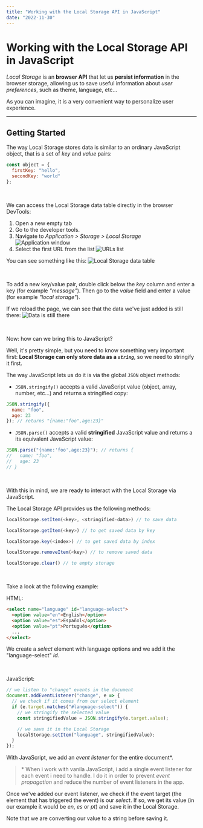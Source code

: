 ```yaml
---
title: "Working with the Local Storage API in JavaScript"
date: "2022-11-30"
---
```


# Working with the Local Storage API in JavaScript

_Local Storage_ is an **browser API** that let us **persist information** in the
browser storage, allowing us to save useful information about _user
preferences_, such as theme, language, etc...

As you can imagine, it is a very convenient way to personalize user experience.

---

## Getting Started

The way Local Storage stores data is similar to an ordinary JavaScript object, that is a set of _key_ and _value_ pairs:

```javascript
const object = {
  firstKey: "hello",
  secondKey: "world"
};
```

<br />

We can access the Local Storage data table directly in the browser DevTools:

1. Open a new empty tab
1. Go to the developer tools.
1. Navigate to _Application > Storage > Local Storage_
   ![Application window](/img/first.png)
1. Select the first URL from the list
   ![URLs list](/img/second.png)

You can see something like this:
![Local Storage data table](/img/third.png)

<br />

To add a new key/value pair, double click below the _key_ column and enter a key (for example _"message"_). Then go to the _value_ field and enter a value (for example _"local storage"_).

If we reload the page, we can see that the data we've just added is still there:
![Data is still there](/img/fourth.png)

<br />

Now: how can we bring this to JavaScript?

Well, it's pretty simple, but you need to know something very important first: **Local Storage can only store data as a _`string`_**, so we need to stringify it first.

The way JavaScript lets us do it is via the global `JSON` object methods:

- `JSON.stringify()` accepts a valid JavaScript value (object, array, number, etc...) and returns a stringified copy:

```javascript
JSON.stringify({
  name: "foo",
  age: 23
}); // returns "{name:"foo",age:23}"
```

- `JSON.parse()` accepts a valid **stringified** JavaScript
  value and returns a its equivalent JavaScript value:

```javascript
JSON.parse("{name:'foo',age:23}"); // returns {
//   name: "foo",
//   age: 23
// }
```

<br />

With this in mind, we are ready to interact with the Local Storage via JavaScript.

The Local Storage API provides us the following methods:

```javascript
localStorage.setItem(<key>, <stringified-data>) // to save data

localStorage.getItem(<key>) // to get saved data by key

localStorage.key(<index>) // to get saved data by index

localStorage.removeItem(<key>) // to remove saved data

localStorage.clear() // to empty storage
```

<br />

Take a look at the following example:

HTML:

```html
<select name="language" id="language-select">
  <option value="en">English</option>
  <option value="es">Español</option>
  <option value="pt">Português</option>
  ...
</select>
```

We create a _select_ element with language options and we add it the "language-select" _id_.

<br />

JavaScript:

```javascript
// we listen to "change" events in the document
document.addEventListener("change", e => {
  // we check if it comes from our select element
  if (e.target.matches("#language-select")) {
    // we stringify the selected value
    const stringifiedValue = JSON.stringify(e.target.value);

    // we save it in the Local Storage
    localStorage.setItem("language", stringifiedValue);
  }
});
```

With JavaScript, we add an _event listener_ for the entire document\*.

> \* When i work with vanila JavaScript, i add a single event listener for each event i need to handle. I do it in order to prevent _event propagation_ and reduce the number of event listeners in the app.

Once we've added our event listener, we check if the event target (the element that has triggered the event) is our _select_. If so, we get its value (in our example it would be _en_, _es_ or _pt_) and save it in the Local Storage.

Note that we are converting our value to a string before saving it.
